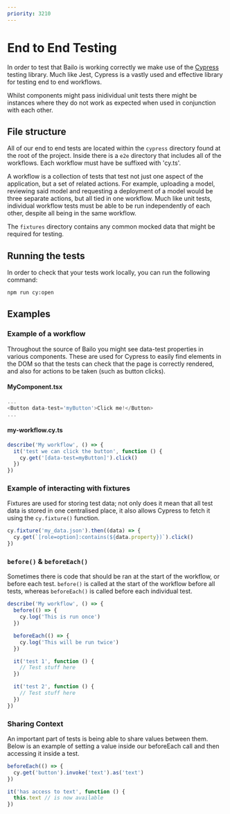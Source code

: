 ```yaml
---
priority: 3210
---
```



# End to End Testing

In order to test that Bailo is working correctly we make use of the [Cypress](https://www.cypress.io/) testing library.
Much like Jest, Cypress is a vastly used and effective library for testing end to end workflows.

Whilst components might pass inidividual unit tests there might be instances where they do not work as expected when
used in conjunction with each other.

## File structure

All of our end to end tests are located within the `cypress` directory found at the root of the project. Inside there is
a `e2e` directory that includes all of the workflows. Each workflow must have be suffixed with 'cy.ts'.

A workflow is a collection of tests that test not just one aspect of the application, but a set of related actions. For
example, uploading a model, reviewing said model and requesting a deployment of a model would be three separate actions,
but all tied in one workflow. Much like unit tests, individual workflow tests must be able to be run independently of
each other, despite all being in the same workflow.

The `fixtures` directory contains any common mocked data that might be required for testing.

## Running the tests

In order to check that your tests work locally, you can run the following command:

```bash
npm run cy:open
```

## Examples

### Example of a workflow

Throughout the source of Bailo you might see data-test properties in various components. These are used for Cypress to
easily find elements in the DOM so that the tests can check that the page is correctly rendered, and also for actions to
be taken (such as button clicks).

#### MyComponent.tsx

```typescript
...
<Button data-test='myButton'>Click me!</Button>
...
```

#### my-workflow.cy.ts

```typescript
describe('My workflow', () => {
  it('test we can click the button', function () {
    cy.get('[data-test=myButton]').click()
  })
})
```

### Example of interacting with fixtures

Fixtures are used for storing test data; not only does it mean that all test data is stored in one centralised place, it
also allows Cypress to fetch it using the `cy.fixture()` function.

```typescript
cy.fixture('my_data.json').then((data) => {
  cy.get(`[role=option]:contains(${data.property})`).click()
})
```

### `before()` & `beforeEach()`

Sometimes there is code that should be ran at the start of the workflow, or before each test. `before()` is called at
the start of the workflow before all tests, whereas `beforeEach()` is called before each individual test.

```typescript
describe('My workflow', () => {
  before(() => {
    cy.log('This is run once')
  })

  beforeEach(() => {
    cy.log('This will be run twice')
  })

  it('test 1', function () {
    // Test stuff here
  })

  it('test 2', function () {
    // Test stuff here
  })
})
```

### Sharing Context

An important part of tests is being able to share values between them. Below is an example of setting a value inside our
beforeEach call and then accessing it inside a test.

```typescript
beforeEach(() => {
  cy.get('button').invoke('text').as('text')
})

it('has access to text', function () {
  this.text // is now available
})
```

